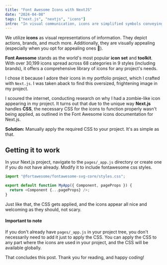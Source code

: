 ---
title: "Font Awesome Icons with NextJS"
date: "2024-04-08"
tags: ["next.js", "nextjs", "icons"]
intro: "In visual communication, icons are simplified symbols conveying information. Understanding them is key in 'Font Awesome Icons with NextJS'."
---

We utilize **icons** as visual representations of information. They depict actions, brands, and much more. Additionally, they are visually appealing (especially when you opt for appealing ones 🤡).

**Font Awesome** stands as the world's most popular **icon set** and **toolkit**. With over 30,199 icons spread across 68 categories in 9 styles (including brands), it offers a comprehensive library of icons for any project's needs.

I chose it because I adore their icons in my portfolio project, which I crafted with `Next.js`. I was taken aback to find this oversized, frightening image in my project.

<CustomImage
  src="https://raw.githubusercontent.com/okunola11/blogPosts-test/main/post1/post1.png"
  alt="ChatGPT provides the benefits of Static-Site Generation"
/>

I scoured the internet, conducting research on why I had a zombie-like icon appearing in my project. It turns out that due to the unique way **Next.js** handles **CSS**, the necessary CSS for the icons to function properly wasn't being applied, as outlined in the Font Awesome icons documentation for Next.js.

**Solution:** Manually apply the required CSS to your project. It's as simple as that.

## Getting it to work

In your Next.js project, navigate to the `pages/_app.js` directory or create one if you do not have already. Modify it to include fontawesome css styles.

```ts {highlight=1}
import "@fortawesome/fontawesome-svg-core/styles.css";

export default function MyApp({ Component, pageProps }) {
  return <Component {...pageProps} />;
}
```

Just like that, the CSS gets applied, and the icons appear all nice and welcoming as they should, not scary.

<CustomImage
  src="https://raw.githubusercontent.com/okunola11/blogPosts-test/main/post1/normalicon.png"
  alt="ChatGPT provides the benefits of Static-Site Generation"
/>

#### Important to note

If you don't already have `pages/_app.js` in your project tree, you don't necessarily need to add it just to apply the CSS. You can apply the CSS to any part where the icons are used in your project, and the CSS will be available globally.

That concludes this post. Thank you for reading, and happy coding!
